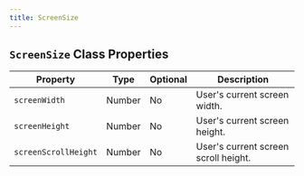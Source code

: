 ```yaml
---
title: ScreenSize
---
```



## `ScreenSize` Class Properties

| Property           | Type    | Optional | Description                           |
|--------------------|---------|----------|---------------------------------------|
| `screenWidth`        | Number  | No       | User's current screen width.          |
| `screenHeight`       | Number  | No       | User's current screen height.         |
| `screenScrollHeight` | Number  | No       | User's current screen scroll height.  |

